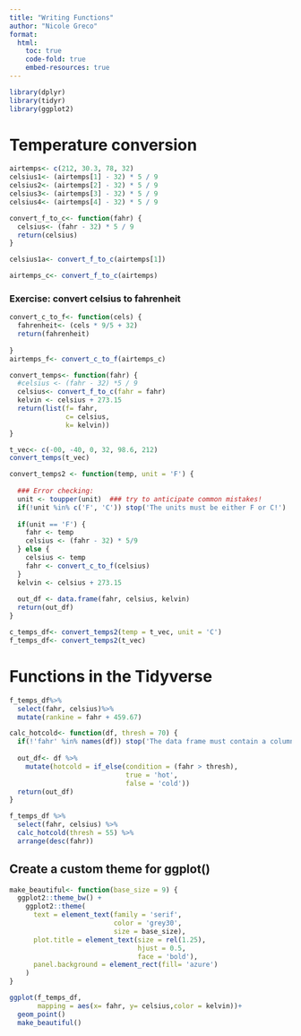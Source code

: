 ```yaml
---
title: "Writing Functions"
author: "Nicole Greco"
format: 
  html:
    toc: true
    code-fold: true
    embed-resources: true
---
```


```r
library(dplyr)
library(tidyr)
library(ggplot2)
```

# Temperature conversion
```r
airtemps<- c(212, 30.3, 78, 32)
celsius1<- (airtemps[1] - 32) * 5 / 9
celsius2<- (airtemps[2] - 32) * 5 / 9
celsius3<- (airtemps[3] - 32) * 5 / 9
celsius4<- (airtemps[4] - 32) * 5 / 9
```

```r
convert_f_to_c<- function(fahr) {
  celsius<- (fahr - 32) * 5 / 9
  return(celsius)
}

celsius1a<- convert_f_to_c(airtemps[1])

airtemps_c<- convert_f_to_c(airtemps)

```

### Exercise: convert celsius to fahrenheit
```r
convert_c_to_f<- function(cels) {
  fahrenheit<- (cels * 9/5 + 32)
  return(fahrenheit)
  
}
airtemps_f<- convert_c_to_f(airtemps_c)
```

```r
convert_temps<- function(fahr) {
  #celsius <- (fahr - 32) *5 / 9
  celsius<- convert_f_to_c(fahr = fahr)
  kelvin <- celsius + 273.15
  return(list(f= fahr,
              c= celsius,
              k= kelvin))
}

t_vec<- c(-00, -40, 0, 32, 98.6, 212)
convert_temps(t_vec)
```

```r
convert_temps2 <- function(temp, unit = 'F') {
  
  ### Error checking:
  unit <- toupper(unit)  ### try to anticipate common mistakes!
  if(!unit %in% c('F', 'C')) stop('The units must be either F or C!')
  
  if(unit == 'F') {
    fahr <- temp
    celsius <- (fahr - 32) * 5/9
  } else {
    celsius <- temp
    fahr <- convert_c_to_f(celsius)
  }
  kelvin <- celsius + 273.15
  
  out_df <- data.frame(fahr, celsius, kelvin)
  return(out_df)
}
```

```r
c_temps_df<- convert_temps2(temp = t_vec, unit = 'C')
f_temps_df<- convert_temps2(t_vec)
```

# Functions in the Tidyverse

```r
f_temps_df%>%
  select(fahr, celsius)%>%
  mutate(rankine = fahr + 459.67)
```

```r
calc_hotcold<- function(df, thresh = 70) {
  if(!'fahr' %in% names(df)) stop('The data frame must contain a column calles fahr')
  
  out_df<- df %>%
    mutate(hotcold = if_else(condition = (fahr > thresh), 
                             true = 'hot',
                             false = 'cold'))
  return(out_df)
}

f_temps_df %>%
  select(fahr, celsius) %>%
  calc_hotcold(thresh = 55) %>%
  arrange(desc(fahr))
```

## Create a custom theme for ggplot()
```r
make_beautiful<- function(base_size = 9) {
  ggplot2::theme_bw() +
    ggplot2::theme(
      text = element_text(family = 'serif',
                          color = 'grey30',
                          size = base_size),
      plot.title = element_text(size = rel(1.25),
                                hjust = 0.5,
                                face = 'bold'),
      panel.background = element_rect(fill= 'azure')
    )
}

ggplot(f_temps_df, 
       mapping = aes(x= fahr, y= celsius,color = kelvin))+
  geom_point()
  make_beautiful()
```









